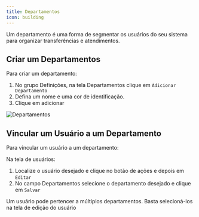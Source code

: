 ```yaml
---
title: Departamentos
icon: building
---
```


Um departamento é uma forma de segmentar os usuários do seu sistema para organizar transferências e atendimentos.

## Criar um Departamentos

Para criar um departamento:

1. No grupo Definições, na tela Departamentos clique em `Adicionar Departamento`
1. Defina um nome e uma cor de identificação.
1. Clique em adicionar

<Frame>
    <img
        src="/images/definitions/add-department.png"
        alt="Departamentos"
        className="rounded-lg"
        width={500}
    />
</Frame>

<br/>

## Vincular um Usuário a um Departamento

Para vincular um usuário a um departamento:

Na tela de usuários:

1. Localize o usuário desejado e clique no botão de ações e depois em `Editar`
1. No campo Departamentos selecione o departamento desejado e clique em `Salvar`

Um usuário pode pertencer a múltiplos departamentos. Basta selecioná-los na tela de edição do usuário

